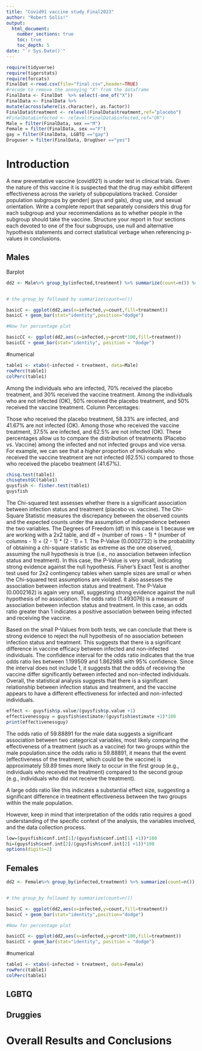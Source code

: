 ```yaml
---
title: "Covid91 vaccine study Final2023"
author: "Robert Solis!"
output: 
  html_document:
    number_sections: true
    toc: true
    toc_depth: 5
date: "`r Sys.Date()`" 
---
```


```r
require(tidyverse)
require(tigerstats)
require(forcats)
FinalDat <-read.csv(file="final.csv",header=TRUE)
#recode to remove the annoying "X" from the dataframe
FinalData <- FinalDat  %>% select(-one_of("X"))
FinalData <- FinalData %>%
mutate(across(where(is.character), as.factor))
FinalData$treatment <- relevel(FinalData$treatment,ref="placebo")
#FinalData$infected <- relevel(FinalData$infected,ref="OK")
Male = filter(FinalData, sex =="M")
Female = filter(FinalData, sex =="F")
gay = filter(FinalData, LGBTQ =="gay")
Druguser = filter(FinalData, DrugUser =="yes")
```

# Introduction

A new  preventative vaccine (covid921) is under test in clinical trials. Given the nature of this vaccine it is suspected that the drug may exhibit different effectiveness across the variety of subpopulations tracked. Consider population subgroups by gender( guys and gals), drug use, and sexual orientation. Write a complete report that separately considers this drug for each subgroup and your recommendations as to whether people in the subgroup should take the vaccine. Structure your report in four sections each devoted to one of the four subgroups, use null and alternative hypothesis statements and correct statistical verbage when referencing p-values in conclusions.

## Males
Barplot
```r
dd2 <- Male%>% group_by(infected,treatment) %>% summarize(count=n()) %>% mutate(prcnt=count/sum(count))


# the group_by followed by summarize(count=n())

basicC <- ggplot(dd2,aes(x=infected,y=count,fill=treatment))
basicC + geom_bar(stat="identity",position="dodge")

#Now for percentage plot

basicCC <- ggplot(dd2,aes(x=infected,y=prcnt*100,fill=treatment)) 
basicCC + geom_bar(stat="identity", position = "dodge")
```

#numerical
```r
table1 <- xtabs(~infected + treatment, data=Male)
rowPerc(table1)
colPerc(table1)
```
Among the individuals who are infected, 70% received the placebo treatment, and 30% received the vaccine treatment.
Among the individuals who are not infected (OK), 50% received the placebo treatment, and 50% received the vaccine treatment.
Column Percentages:

Those who received the placebo treatment, 58.33% are infected, and 41.67% are not infected (OK).
Among those who received the vaccine treatment, 37.5% are infected, and 62.5% are not infected (OK).
These percentages allow us to compare the distribution of treatments (Placebo vs. Vaccine) among the infected and not infected groups and vice versa. For example, we can see that a higher proportion of individuals who received the vaccine treatment are not infected (62.5%) compared to those who received the placebo treatment (41.67%).


```r
chisq.test(table1)
chisqtestGC(table1)
guysfish <- fisher.test(table1)
guysfish
```
The Chi-squared test assesses whether there is a significant association between infection status and treatment (placebo vs. vaccine).
The Chi-Square Statistic measures the discrepancy between the observed counts and the expected counts under the assumption of independence between the two variables.
The Degrees of Freedom (df) in this case is 1 because we are working with a 2x2 table, and df = (number of rows - 1) * (number of columns - 1) = (2 - 1) * (2 - 1) = 1.
The P-Value (0.0002732) is the probability of obtaining a chi-square statistic as extreme as the one observed, assuming the null hypothesis is true (i.e., no association between infection status and treatment). In this case, the P-Value is very small, indicating strong evidence against the null hypothesis.
Fisher's Exact Test is another test used for 2x2 contingency tables when sample sizes are small or when the Chi-squared test assumptions are violated.
It also assesses the association between infection status and treatment.
The P-Value (0.0002162) is again very small, suggesting strong evidence against the null hypothesis of no association.
The odds ratio (1.493076) is a measure of association between infection status and treatment. In this case, an odds ratio greater than 1 indicates a positive association between being infected and receiving the vaccine. 

Based on the small P-Values from both tests, we can conclude that there is strong evidence to reject the null hypothesis of no association between infection status and treatment. This suggests that there is a significant difference in vaccine efficacy between infected and non-infected individuals. The confidence interval for the odds ratio indicates that the true odds ratio lies between 1.199509 and 1.862988 with 95% confidence. Since the interval does not include 1, it suggests that the odds of receiving the vaccine differ significantly between infected and non-infected individuals. Overall, the statistical analysis suggests that there is a significant relationship between infection status and treatment, and the vaccine appears to have a different effectiveness for infected and non-infected individuals.

```r
effect <- guysfish$p.value/(guysfish$p.value +1)
effectivenessguy = guysfish$estimate/(guysfish$estimate +1)*100
print(effectivenessguy)
```
The odds ratio of 59.88891 for the male data suggests a significant association between two categorical variables, most likely comparing the effectiveness of a treatment (such as a vaccine) for two groups within the male population.since the odds ratio is 59.88891, it means that the event (effectiveness of the treatment, which could be the vaccine) is approximately 59.89 times more likely to occur in the first group (e.g., individuals who received the treatment) compared to the second group (e.g., individuals who did not receive the treatment).

A large odds ratio like this indicates a substantial effect size, suggesting a significant difference in treatment effectiveness between the two groups within the male population.

However, keep in mind that interpretation of the odds ratio requires a good understanding of the specific context of the analysis, the variables involved, and the data collection process. 

```r
low=(guysfish$conf.int[1]/(guysfish$conf.int[1] +1))*100
hi=(guysfish$conf.int[2]/(guysfish$conf.int[2] +1))*100
options(digits=2)
```

## Females
```r
dd2 <- Female%>% group_by(infected,treatment) %>% summarize(count=n()) %>% mutate(prcnt=count/sum(count))


# the group_by followed by summarize(count=n())

basicC <- ggplot(dd2,aes(x=infected,y=count,fill=treatment))
basicC + geom_bar(stat="identity",position="dodge")

#Now for percentage plot

basicCC <- ggplot(dd2,aes(x=infected,y=prcnt*100,fill=treatment)) 
basicCC + geom_bar(stat="identity", position = "dodge")
```
#numerical
```r
table1 <- xtabs(~infected + treatment, data=Female)
rowPerc(table1)
colPerc(table1)
```






## LGBTQ



## Druggies


# Overall Results and Conclusions